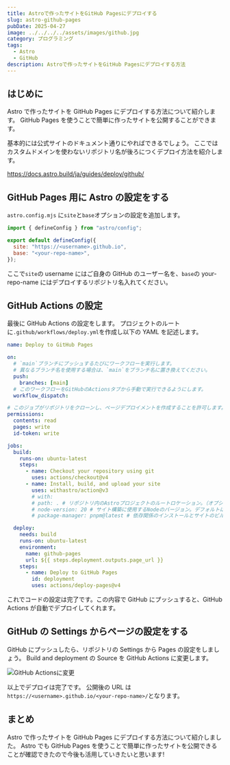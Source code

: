 ```yaml
---
title: Astroで作ったサイトをGitHub Pagesにデプロイする
slug: astro-github-pages
pubDate: 2025-04-27
image: ../../../../assets/images/github.jpg
category: プログラミング
tags:
  - Astro
  - GitHub
description: Astroで作ったサイトをGitHub Pagesにデプロイする方法
---
```


## はじめに

Astro で作ったサイトを GitHub Pages にデプロイする方法について紹介します。
GitHub Pages を使うことで簡単に作ったサイトを公開することができます。

基本的には公式サイトのドキュメント通りにやればできるでしょう。
ここではカスタムドメインを使わないリポジトリ名が後ろにつくデプロイ方法を紹介します。

https://docs.astro.build/ja/guides/deploy/github/

## GitHub Pages 用に Astro の設定をする

`astro.config.mjs` に`site`と`base`オプションの設定を追加します。

```js {4-5} title="astro.config.mjs"
import { defineConfig } from "astro/config";

export default defineConfig({
  site: "https://<username>.github.io",
  base: "<your-repo-name>",
});
```

ここで`site`の username にはご自身の GitHub のユーザー名を、`base`の your-repo-name にはデプロイするリポジトリ名入れてください。

## GitHub Actions の設定

最後に GitHub Actions の設定をします。
プロジェクトのルートに`.github/workflows/deploy.yml`を作成し以下の YAML を記述します。

```yml title=".github/workflows/deploy.yml"
name: Deploy to GitHub Pages

on:
  # `main`ブランチにプッシュするたびにワークフローを実行します。
  # 異なるブランチ名を使用する場合は、`main`をブランチ名に置き換えてください。
  push:
    branches: [main]
  # このワークフローをGitHubのActionsタブから手動で実行できるようにします。
  workflow_dispatch:

# このジョブがリポジトリをクローンし、ページデプロイメントを作成することを許可します。
permissions:
  contents: read
  pages: write
  id-token: write

jobs:
  build:
    runs-on: ubuntu-latest
    steps:
      - name: Checkout your repository using git
        uses: actions/checkout@v4
      - name: Install, build, and upload your site
        uses: withastro/action@v3
        # with:
        # path: . # リポジトリ内のAstroプロジェクトのルートロケーション。（オプション）
        # node-version: 20 # サイト構築に使用するNodeのバージョン。デフォルトは20です。（オプション）
        # package-manager: pnpm@latest # 依存関係のインストールとサイトのビルドに使用するNodeパッケージマネージャ。ロックファイルに基づいて自動的に検出されます。（オプション）

  deploy:
    needs: build
    runs-on: ubuntu-latest
    environment:
      name: github-pages
      url: ${{ steps.deployment.outputs.page_url }}
    steps:
      - name: Deploy to GitHub Pages
        id: deployment
        uses: actions/deploy-pages@v4
```

これでコードの設定は完了です。この内容で GitHub にプッシュすると、GitHub Actions が自動でデプロイしてくれます。

## GitHub の Settings からページの設定をする

GitHub にプッシュしたら、リポジトリの Settings から Pages の設定をしましょう。
Build and deployment の Source を GitHub Actions に変更します。

![GitHub Actionsに変更](../../../../assets/images/blog/2025/05/astro-github-pages-01.jpg "GitHub Actionsに変更")

以上でデプロイは完了です。
公開後の URL は`https://<username>.github.io/<your-repo-name>/`となります。

## まとめ

Astro で作ったサイトを GitHub Pages にデプロイする方法について紹介しました。
Astro でも GitHub Pages を使うことで簡単に作ったサイトを公開できることが確認できたので今後も活用していきたいと思います!
